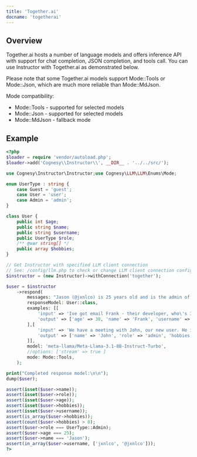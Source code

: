 ```yaml
---
title: 'Together.ai'
docname: 'togetherai'
---
```


## Overview

Together.ai hosts a number of language models and offers inference API with support for
chat completion, JSON completion, and tools call. You can use Instructor with Together.ai
as demonstrated below.

Please note that some Together.ai models support Mode::Tools or Mode::Json, which are much
more reliable than Mode::MdJson.

Mode compatibility:
- Mode::Tools - supported for selected models
- Mode::Json - supported for selected models
- Mode::MdJson - fallback mode


## Example

```php
<?php
$loader = require 'vendor/autoload.php';
$loader->add('Cognesy\\Instructor\\', __DIR__ . '../../src/');

use Cognesy\Instructor\Instructor;use Cognesy\LLM\LLM\Enums\Mode;

enum UserType : string {
    case Guest = 'guest';
    case User = 'user';
    case Admin = 'admin';
}

class User {
    public int $age;
    public string $name;
    public string $username;
    public UserType $role;
    /** @var string[] */
    public array $hobbies;
}

// Get Instructor with specified LLM client connection
// See: /config/llm.php to check or change LLM client connection configuration details
$instructor = (new Instructor)->withConnection('together');

$user = $instructor
    ->respond(
        messages: "Jason (@jxnlco) is 25 years old and is the admin of this project. He likes playing football and reading books.",
        responseModel: User::class,
        examples: [[
            'input' => 'Ive got email Frank - their developer, who\'s 30. He asked to come back to him frank@hk.ch. Btw, he plays on drums!',
            'output' => ['age' => 30, 'name' => 'Frank', 'username' => 'frank@hk.ch', 'role' => 'developer', 'hobbies' => ['playing drums'],],
        ],[
            'input' => 'We have a meeting with John, our new user. He is 30 years old - check his profile: @jx90.',
            'output' => ['name' => 'John', 'role' => 'admin', 'hobbies' => [], 'username' => 'jx90', 'age' => 30],
        ]],
        model: 'meta-llama/Meta-Llama-3.1-8B-Instruct-Turbo',
        //options: ['stream' => true ]
        mode: Mode::Tools,
    );

print("Completed response model:\n\n");
dump($user);

assert(isset($user->name));
assert(isset($user->role));
assert(isset($user->age));
assert(isset($user->hobbies));
assert(isset($user->username));
assert(is_array($user->hobbies));
assert(count($user->hobbies) > 0);
assert($user->role === UserType::Admin);
assert($user->age === 25);
assert($user->name === 'Jason');
assert(in_array($user->username, ['jxnlco', '@jxnlco']));
?>
```
